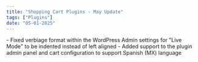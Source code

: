 ```yaml
---
title: "Shopping Cart Plugins - May Update"
tags: ["Plugins"]
date: "05-01-2025"
---
```


<ReleaseNoteSection title="WooCommerce - v1.13.4">
    <ReleaseNoteDetail type="changed">
      - Fixed verbiage format within the WordPress Admin settings for "Live Mode" to be indented instead of left aligned
    </ReleaseNoteDetail>
</ReleaseNoteSection>

<ReleaseNoteSection title="OpenCart 3 - v1.6.6">
    <ReleaseNoteDetail type="added">
      - Added support to the plugin admin panel and cart configuration to support Spanish (MX) language
    </ReleaseNoteDetail>
</ReleaseNoteSection>
